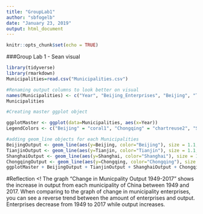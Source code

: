 ---
title: "GroupLab1"
author: "sbfogelb"
date: "January 23, 2019"
output: html_document
---

```{r setup, include=FALSE}
knitr::opts_chunk$set(echo = TRUE)
```

###Group Lab 1 - Sean visual

```{r}
library(tidyverse)
library(rmarkdown)
Municipalities=read.csv("Municipalities.csv")
```

```{r}
#Renaming output columns to look better on visual
names(Municipalities) <- c("Year", "Beijing_Enterprises", "Beijing", "Tianjin_Enterprises", "Tianjin", "Shanghai_Enterprises", "Shanghai", "Chongqing_Enterprises", "Chongqing")
Municipalities
```

```{r}
#Creating master ggplot object

ggplotMaster <- ggplot(data=Municipalities, aes(x=Year))
LegendColors <- c("Beijing" = "coral1", "Chongqing" = "chartreuse2", "Shanghai" ="cyan3", "Tianjin" = "blueviolet")
```

```{r}
#adding geom_line objects for each Municipalities
BeijingOutput <- geom_line(aes(y=Beijing, color="Beijing"), size = 1.1, alpha = 0.5)
TianjinOutput <- geom_line(aes(y=Tianjin, color="Tianjin"), size = 1.1, alpha = 0.5) 
ShanghaiOutput <- geom_line(aes(y=Shanghai, color="Shanghai"), size = 1.1, alpha = 0.5) 
ChongqingOutput <- geom_line(aes(y=Chongqing, color="Chongqing"), size = 1.1, alpha = 0.5) 
ggplotMaster + BeijingOutput + TianjinOutput + ShanghaiOutput + ChongqingOutput + scale_color_manual(name="Municipality", values = LegendColors) + ggtitle("Change in Municipality Output 1949-2017") + theme(plot.title = element_text(hjust = 0.5)) + ylab("Output")

```

#Reflection
<! The graph "Change in Municpality Output 1949-2017" shows the increase in output from each municipality of China between 1949 and 2017. When comparing to the graph of change in municipality enterprises, you can see a reverse trend between the amount of enterprises and output. Enterprises decrease from 1949 to 2017 while output increases.